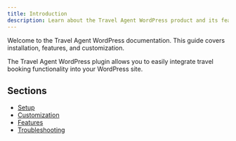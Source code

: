 ```yaml
---
title: Introduction
description: Learn about the Travel Agent WordPress product and its features.
---
```


<InlineTOC items={toc} className='mb-8' />


Welcome to the Travel Agent WordPress documentation. This guide covers installation, features, and customization.

The Travel Agent WordPress plugin allows you to easily integrate travel booking functionality into your WordPress site.

## Sections

- [Setup](./setup/installation)
- [Customization](./settings/expandable-iframe)
- [Features](./features)
- [Troubleshooting](./troubleshooting)
